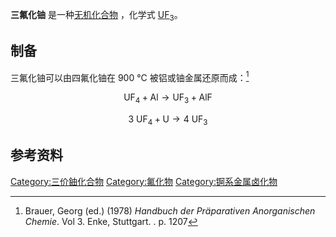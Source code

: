 {{Chembox
| ImageFile = Kristallstruktur Lanthanfluorid.png
| ImageSize = 
| OtherNames = Trifluorouranium
| Section1 = {{Chembox Identifiers
| CASNo = 13775-06-9
| ChemSpiderID = 75544
| PubChem = 83722
| InChI = InChI=1S/3FH.U/h3*1H;/q;;;+3/p-3
| SMILES = F[U](F)F
  }}
| Section2 = {{Chembox Properties
| Formula = UF<sub>3</sub>
| MolarMass = 295.024<ref name=b92>{{RubberBible92nd|page=4.97}}</ref>
| Appearance = 
| Density = 8.9 g/cm<sup>3</sup><ref name=b92/>
| Solubility = 
| MeltingPtC = 1495
| MeltingPt_notes = 
| MeltingPt_ref = <ref name=b92/>
| RefractIndex = 
| MagSus = 
  }}
|Section3={{Chembox Structure
| CrystalStruct = [[Rhombohedral|Rhombohedral]], [[Pearson_symbol|hP24]]
| SpaceGroup = P6<sub>3</sub>cm, No. 185<ref>{{cite journal|doi=10.1107/S0365110X49001016|title=Crystal chemical studies of the 5f-series of elements. XII. New compounds representing known structure types|journal=Acta Crystallographica|volume=2|issue=6|pages=388–390|year=1949|last1=Zachariasen|first1=W. H.|url=http://journals.iucr.org/q/issues/1949/06/00/a00194/a00194.pdf|access-date=2020-10-28|archive-date=2020-03-06|archive-url=https://web.archive.org/web/20200306153934/http://journals.iucr.org/q/issues/1949/06/00/a00194/a00194.pdf}}</ref>
| LattConst_a = 0.7181 nm
| LattConst_c = 0.7348 nm
| UnitCellFormulas = 6
| UnitCellVolume =0.32815
 }}
}}

'''三氟化铀''' 是一种[[无机化合物|无机化合物]] ，化学式 [[铀|U]][[氟|F]]<sub>3</sub>。

== 制备==
三氟化铀可以由四氟化铀在 900 °C 被铝或铀金属还原而成：<ref>Brauer, Georg (ed.) (1978) ''Handbuch der Präparativen Anorganischen Chemie''. Vol 3. Enke, Stuttgart. {{ISBN|3-432-87813-3}}. p. 1207</ref>
:<math>\mathrm{UF_4 + Al  \longrightarrow UF_3 + AlF}</math>
:<math>\mathrm{3 \ UF_4 + U  \longrightarrow 4 \ UF_3}</math>

==参考资料==
{{reflist}}

{{Inorganic-compound-stub}}
{{铀化合物}}
{{氟化物}}

[[Category:三价鈾化合物|Category:三价鈾化合物]]
[[Category:氟化物|Category:氟化物]]
[[Category:锕系金属卤化物|Category:锕系金属卤化物]]